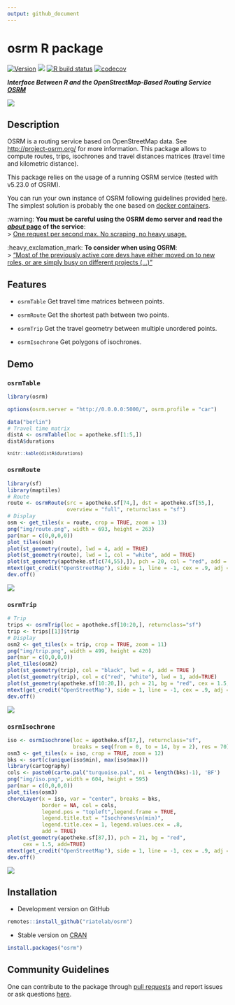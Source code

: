 ```yaml
---
output: github_document
---
```

# osrm R package

[![Version](http://www.r-pkg.org/badges/version/osrm)](https://CRAN.R-project.org/package=osrm/)
![](http://cranlogs.r-pkg.org/badges/osrm?color=brightgreen)
[![R build status](https://github.com/riatelab/osrm/workflows/R-CMD-check/badge.svg)](https://github.com/riatelab/osrm/actions)
[![codecov](https://codecov.io/gh/riatelab/osrm/branch/master/graph/badge.svg?token=JOJNuBCH9M)](https://codecov.io/gh/riatelab/osrm)




***Interface Between R and the OpenStreetMap-Based Routing Service [OSRM](http://project-osrm.org/)***

![](https://raw.githubusercontent.com/riatelab/osrm/master/img/cover.png)

## Description
OSRM is a routing service based on OpenStreetMap data. See <http://project-osrm.org/> for more information. This package allows to compute routes, trips, isochrones and travel distances matrices (travel time and kilometric distance).

This package relies on the usage of a running OSRM service (tested with v5.23.0 of OSRM).    

You can run your own instance of OSRM following guidelines provided [here](https://github.com/Project-OSRM/osrm-backend). The simplest solution is probably the one based on [docker containers](https://github.com/Project-OSRM/osrm-backend#using-docker).    



:warning: **You must be careful using the OSRM demo server and read the [*about* page](https://routing.openstreetmap.de/about.html) of the service**:    
> [One request per second max. No scraping, no heavy usage.](https://routing.openstreetmap.de/about.html)


:heavy_exclamation_mark: **To consider when using OSRM**:    
> ["Most of the previously active core devs have either moved on to new roles, or are simply busy on different projects (...)"](https://github.com/Project-OSRM/osrm-backend/issues/5463)




## Features

* `osrmTable` Get travel time matrices between points.

* `osrmRoute` Get the shortest path between two points.

* `osrmTrip` Get the travel geometry between multiple unordered points.

* `osrmIsochrone` Get polygons of isochrones.


## Demo

### `osrmTable`


```r
library(osrm)
```

```r
options(osrm.server = "http://0.0.0.0:5000/", osrm.profile = "car")
```


```r
data("berlin")
# Travel time matrix
distA <- osrmTable(loc = apotheke.sf[1:5,])
distA$durations

```

<small>
```r
knitr::kable(distA$durations)
```
</small>

### `osrmRoute`

```r
library(sf)
library(maptiles)
# Route
route <- osrmRoute(src = apotheke.sf[74,], dst = apotheke.sf[55,],
                   overview = "full", returnclass = "sf")
# Display
osm <- get_tiles(x = route, crop = TRUE, zoom = 13)
png("img/route.png", width = 693, height = 263)
par(mar = c(0,0,0,0))
plot_tiles(osm)
plot(st_geometry(route), lwd = 4, add = TRUE)
plot(st_geometry(route), lwd = 1, col = "white", add = TRUE)
plot(st_geometry(apotheke.sf[c(74,55),]), pch = 20, col = "red", add = TRUE)
mtext(get_credit("OpenStreetMap"), side = 1, line = -1, cex = .9, adj = .99)
dev.off()
```

![](https://raw.githubusercontent.com/riatelab/osrm/master/img/route.png)


### `osrmTrip`

```r
# Trip 
trips <- osrmTrip(loc = apotheke.sf[10:20,], returnclass="sf")
trip <- trips[[1]]$trip
# Display
osm2 <- get_tiles(x = trip, crop = TRUE, zoom = 11)
png("img/trip.png", width = 499, height = 420)
par(mar = c(0,0,0,0))
plot_tiles(osm2)
plot(st_geometry(trip), col = "black", lwd = 4, add = TRUE )
plot(st_geometry(trip), col = c("red", "white"), lwd = 1, add=TRUE)
plot(st_geometry(apotheke.sf[10:20,]), pch = 21, bg = "red", cex = 1.5, add=TRUE)
mtext(get_credit("OpenStreetMap"), side = 1, line = -1, cex = .9, adj = .99)
dev.off()
```

![](https://raw.githubusercontent.com/riatelab/osrm/master/img/trip.png)

### `osrmIsochrone`

```r
iso <- osrmIsochrone(loc = apotheke.sf[87,], returnclass="sf",
                     breaks = seq(from = 0, to = 14, by = 2), res = 70)
osm3 <- get_tiles(x = iso, crop = TRUE, zoom = 12)
bks <- sort(c(unique(iso$min), max(iso$max)))
library(cartography)
cols <- paste0(carto.pal("turquoise.pal", n1 = length(bks)-1), 'BF')
png("img/iso.png", width = 604, height = 595)
par(mar = c(0,0,0,0))
plot_tiles(osm3)
choroLayer(x = iso, var = "center", breaks = bks,
           border = NA, col = cols,
           legend.pos = "topleft",legend.frame = TRUE,
           legend.title.txt = "Isochrones\n(min)",
           legend.title.cex = 1, legend.values.cex = .8,
           add = TRUE)
plot(st_geometry(apotheke.sf[87,]), pch = 21, bg = "red", 
     cex = 1.5, add=TRUE)
mtext(get_credit("OpenStreetMap"), side = 1, line = -1, cex = .9, adj = .99)
dev.off()
```
![](https://raw.githubusercontent.com/riatelab/osrm/master/img/iso.png)


## Installation

* Development version on GitHub
```r
remotes::install_github("riatelab/osrm")
```

* Stable version on [CRAN](https://CRAN.R-project.org/package=osrm/)
```r
install.packages("osrm")
```

## Community Guidelines

One can contribute to the package through [pull requests](https://github.com/riatelab/osrm/pulls) and report issues or ask questions [here](https://github.com/riatelab/osrm/issues).
